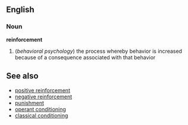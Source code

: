 ==English==
===Noun===
'''reinforcement'''
#(''behavioral psychology'') the process whereby behavior is increased because of a consequence associated with that behavior

{{stub}}


==See also==
*[[positive reinforcement]]
*[[negative reinforcement]]
*[[punishment]]
*[[operant conditioning]]
*[[classical conditioning]]